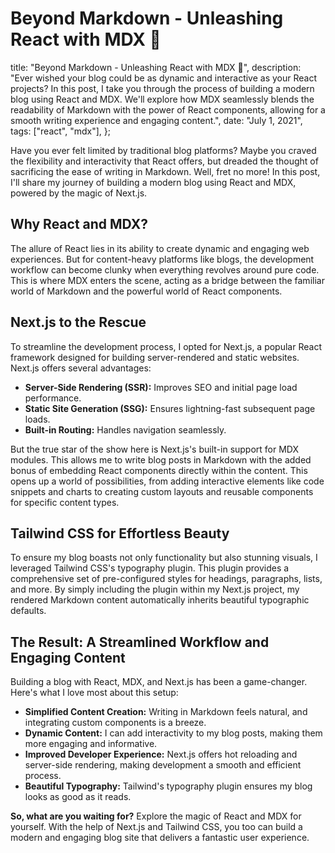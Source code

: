 # Beyond Markdown - Unleashing React with MDX 🚀

  title: "Beyond Markdown - Unleashing React with MDX 🚀",
  description:
    "Ever wished your blog could be as dynamic and interactive as your React projects? In this post, I take you through the process of building a modern blog using React and MDX. We'll explore how MDX seamlessly blends the readability of Markdown with the power of React components, allowing for a smooth writing experience and engaging content.",
  date: "July 1, 2021",
  tags: ["react", "mdx"],
};

Have you ever felt limited by traditional blog platforms? Maybe you craved the flexibility and interactivity that React offers, but dreaded the thought of sacrificing the ease of writing in Markdown. Well, fret no more! In this post, I'll share my journey of building a modern blog using React and MDX, powered by the magic of Next.js.

## **Why React and MDX?**

The allure of React lies in its ability to create dynamic and engaging web experiences. But for content-heavy platforms like blogs, the development workflow can become clunky when everything revolves around pure code. This is where MDX enters the scene, acting as a bridge between the familiar world of Markdown and the powerful world of React components.

## **Next.js to the Rescue**

To streamline the development process, I opted for Next.js, a popular React framework designed for building server-rendered and static websites. Next.js offers several advantages:

- **Server-Side Rendering (SSR):** Improves SEO and initial page load performance.
- **Static Site Generation (SSG):** Ensures lightning-fast subsequent page loads.
- **Built-in Routing:** Handles navigation seamlessly.

But the true star of the show here is Next.js's built-in support for MDX modules. This allows me to write blog posts in Markdown with the added bonus of embedding React components directly within the content. This opens up a world of possibilities, from adding interactive elements like code snippets and charts to creating custom layouts and reusable components for specific content types.

## **Tailwind CSS for Effortless Beauty**

To ensure my blog boasts not only functionality but also stunning visuals, I leveraged Tailwind CSS's typography plugin. This plugin provides a comprehensive set of pre-configured styles for headings, paragraphs, lists, and more. By simply including the plugin within my Next.js project, my rendered Markdown content automatically inherits beautiful typographic defaults.

## **The Result: A Streamlined Workflow and Engaging Content**

Building a blog with React, MDX, and Next.js has been a game-changer. Here's what I love most about this setup:

- **Simplified Content Creation:** Writing in Markdown feels natural, and integrating custom components is a breeze.
- **Dynamic Content:** I can add interactivity to my blog posts, making them more engaging and informative.
- **Improved Developer Experience:** Next.js offers hot reloading and server-side rendering, making development a smooth and efficient process.
- **Beautiful Typography:** Tailwind's typography plugin ensures my blog looks as good as it reads.

**So, what are you waiting for?** Explore the magic of React and MDX for yourself. With the help of Next.js and Tailwind CSS, you too can build a modern and engaging blog site that delivers a fantastic user experience.
